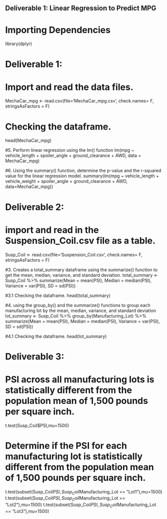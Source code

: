 ## Deliverable 1: Linear Regression to Predict MPG

# Importing Dependencies
library(dplyr)

# Deliverable 1:
# Import and read the data files.
MechaCar_mpg <- read.csv(file='MechaCar_mpg.csv', check.names= F, stringsAsFactors = F)

# Checking the dataframe.
head(MechaCar_mpg)

#5. Perform linear regression using the lm() function
lm(mpg ~ vehicle_length + spoiler_angle + ground_clearance + AWD, data = MechaCar_mpg)

#6. Using the summary() function, determine the p-value and the r-squared value for the linear regression model.
summary(lm(mpg ~ vehicle_length + vehicle_weight + spoiler_angle + ground_clearance + AWD, data=MechaCar_mpg))

# Deliverable 2:
# import and read in the Suspension_Coil.csv file as a table.
Susp_Coil <- read.csv(file='Suspension_Coil.csv', check.names= F, stringsAsFactors = F)

#3. Creates a total_summary dataframe using the summarize() function to get the mean, median, variance, and standard deviation.
total_summary <- Susp_Coil %>% summarize(Mean = mean(PSI), Median = median(PSI), Variance = var(PSI), SD = sd(PSI))

#3.1 Checking the dataframe.
head(total_summary)

#4. using the group_by() and the summarize() functions to group each manufacturing lot by the mean, median, variance, and standard deviation
lot_summary <- Susp_Coil %>% group_by(Manufacturing_Lot) %>% summarize(Mean = mean(PSI), Median = median(PSI), Variance = var(PSI), SD = sd(PSI))

#4.1 Checking the dataframe.
head(lot_summary)

# Deliverable 3:
# PSI across all manufacturing lots is statistically different from the population mean of 1,500 pounds per square inch.
t.test(Susp_Coil$PSI,mu=1500)

# Determine if the PSI for each manufacturing lot is statistically different from the population mean of 1,500 pounds per square inch.
t.test(subset(Susp_Coil$PSI,Susp_Coil$Manufacturing_Lot == "Lot1"),mu=1500)
t.test(subset(Susp_Coil$PSI,Susp_Coil$Manufacturing_Lot == "Lot2"),mu=1500)
t.test(subset(Susp_Coil$PSI,Susp_Coil$Manufacturing_Lot == "Lot3"),mu=1500)